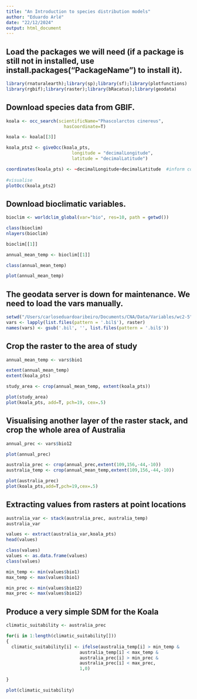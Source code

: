 ```yaml
---
title: "An Introduction to species distribution models"
author: "Eduardo Arlé"
date: "22/12/2024"
output: html_document
---
```


## Load the packages we will need (if a package is still not in installed, use install.packages("PackageName") to install it).

```r
library(rnaturalearth);library(sp);library(sf);library(plotfunctions)
library(rgbif);library(raster);library(bRacatus);library(geodata)
```


## Download species data from GBIF.

```r
koala <- occ_search(scientificName="Phascolarctos cinereus",
                      hasCoordinate=T)

koala <- koala[[3]]

koala_pts2 <- giveOcc(koala_pts, 
                         longitude = "decimalLongitude",
                         latitude = "decimalLatitude")

coordinates(koala_pts) <- ~decimalLongitude+decimalLatitude  #inform coordinates
  
#visualise
plotOcc(koala_pts2)
```


## Download bioclimatic variables.

```r
bioclim <- worldclim_global(var="bio", res=10, path = getwd())

class(bioclim)
nlayers(bioclim)

bioclim[[1]]

annual_mean_temp <- bioclim[[1]]

class(annual_mean_temp)

plot(annual_mean_temp)
```


## The geodata server is down for maintenance. We need to load the vars manually.

```r
setwd("/Users/carloseduardoaribeiro/Documents/CNA/Data/Variables/wc2-5")
vars <- lapply(list.files(pattern = '.bil$'), raster)
names(vars) <- gsub('.bil', '', list.files(pattern = '.bil$'))
```


## Crop the raster to the area of study

```r
annual_mean_temp <- vars$bio1

extent(annual_mean_temp)
extent(koala_pts)

study_area <- crop(annual_mean_temp, extent(koala_pts))

plot(study_area)
plot(koala_pts, add=T, pch=19, cex=.5)
```

## Visualising another layer of the raster stack, and crop the whole area of Australia

```r
annual_prec <- vars$bio12

plot(annual_prec)

australia_prec <- crop(annual_prec,extent(109,156,-44,-10))
australia_temp <- crop(annual_mean_temp,extent(109,156,-44,-10))

plot(australia_prec)
plot(koala_pts,add=T,pch=19,cex=.5)
```


## Extracting values from rasters at point locations

```r
australia_var <- stack(australia_prec, australia_temp)
australia_var

values <- extract(australia_var,koala_pts)
head(values)

class(values)
values <- as.data.frame(values)
class(values)

min_temp <- min(values$bio1)
max_temp <- max(values$bio1)

min_prec <- min(values$bio12)
max_prec <- max(values$bio12)
```


## Produce a very simple SDM for the Koala

```r
climatic_suitability <- australia_prec

for(i in 1:length(climatic_suitability[]))
{
  climatic_suitability[i] <- ifelse(australia_temp[i] > min_temp &
                            australia_temp[i] < max_temp &
                            australia_prec[i] > min_prec &
                            australia_prec[i] < max_prec,
                            1,0)
  
}

plot(climatic_suitability)
```
